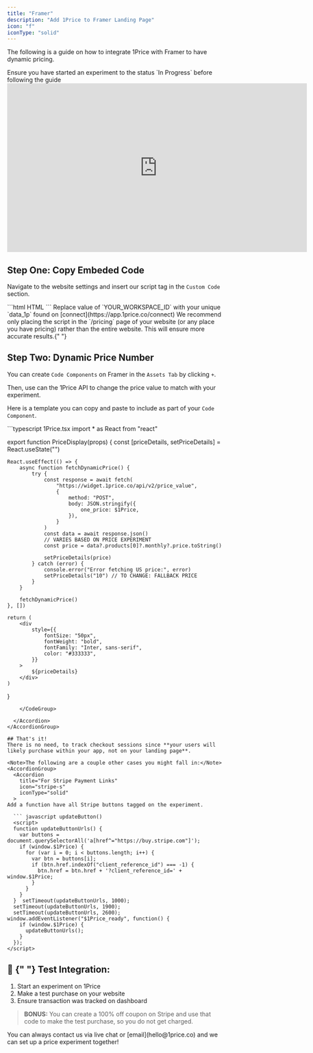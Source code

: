 ```yaml
---
title: "Framer"
description: "Add 1Price to Framer Landing Page"
icon: "f"
iconType: "solid"
---
```


The following is a guide on how to integrate 1Price with Framer to have dynamic pricing.

<Warning>
  Ensure you have started an experiment to the status `In Progress` before
  following the guide
</Warning>
<Frame>
  <iframe
    autoplay
    width="700"
    height="394"
    src="https://www.youtube.com/embed/LAkAyY0L-XQ?si=Fghp85d6DmpUScdC"
    title="How to Add 1Price into Framer "
    frameborder="0"
    allow="accelerometer; autoplay; clipboard-write; encrypted-media; gyroscope; picture-in-picture"
    allowfullscreen
  ></iframe>
</Frame>

## Step One: Copy Embeded Code

Navigate to the website settings and insert our script tag in the `Custom Code` section.

<CodeGroup>
  ```html HTML
  <script
    src="https://widget.1price.co/script.js"
    data-1p="YOUR_WORKSPACE_ID"
    defer
  ></script>
  ```
</CodeGroup>

<Warning>
  Replace value of `YOUR_WORKSPACE_ID` with your unique `data_1p` found on
  [connect](https://app.1price.co/connect)
</Warning>

<Tip>
  We recommend only placing the script in the `/pricing` page of your website
  (or any place you have pricing) rather than the entire website. This will
  ensure more accurate results.{" "}
</Tip>

## Step Two: Dynamic Price Number

You can create `Code Components` on Framer in the `Assets Tab` by clicking `+`.

Then, use can the 1Price API to change the price value to match with your experiment.

Here is a template you can copy and paste to include as part of your `Code Component`.

<AccordionGroup>
  <Accordion
    title="[TEMPLATE] Dynamic Price "
    icon="code"
    iconType="solid"
  >
  <CodeGroup>
 ```typescript 1Price.tsx
import * as React from "react"

export function PriceDisplay(props) {
    const [priceDetails, setPriceDetails] = React.useState("")

    React.useEffect(() => {
        async function fetchDynamicPrice() {
            try {
                const response = await fetch(
                    "https://widget.1price.co/api/v2/price_value",
                    {
                        method: "POST",
                        body: JSON.stringify({
                            one_price: $1Price,
                        }),
                    }
                )
                const data = await response.json()
                // VARIES BASED ON PRICE EXPERIMENT
                const price = data?.products[0]?.monthly?.price.toString()

                setPriceDetails(price)
            } catch (error) {
                console.error("Error fetching US price:", error)
                setPriceDetails("10") // TO CHANGE: FALLBACK PRICE
            }
        }

        fetchDynamicPrice()
    }, [])

    return (
        <div
            style={{
                fontSize: "50px",
                fontWeight: "bold",
                fontFamily: "Inter, sans-serif",
                color: "#333333",
            }}
        >
            ${priceDetails}
        </div>
    )

}

````
    </CodeGroup>

  </Accordion>
</AccordionGroup>

## That's it!
There is no need, to track checkout sessions since **your users will likely purchase within your app, not on your landing page**.

<Note>The following are a couple other cases you might fall in:</Note>
<AccordionGroup>
  <Accordion
    title="For Stripe Payment Links"
    icon="stripe-s"
    iconType="solid"
  >
Add a function have all Stripe buttons tagged on the experiment.

  ``` javascript updateButton()
  <script>
  function updateButtonUrls() {
    var buttons = document.querySelectorAll('a[href^="https://buy.stripe.com"]');
    if (window.$1Price) {
      for (var i = 0; i < buttons.length; i++) {
        var btn = buttons[i];
        if (btn.href.indexOf("client_reference_id") === -1) {
          btn.href = btn.href + '?client_reference_id=' + window.$1Price;
        }
      }
    }
  }  setTimeout(updateButtonUrls, 1000);
  setTimeout(updateButtonUrls, 1900);
  setTimeout(updateButtonUrls, 2600);  window.addEventListener("$1Price_ready", function() {
    if (window.$1Price) {
      updateButtonUrls();
    }
  });
</script>
````

</Accordion>
</AccordionGroup>

## 🧪 ​{" "} Test Integration:

1. Start an experiment on 1Price <br/>
2. Make a test purchase on your website
3. Ensure transaction was tracked on dashboard

> **BONUS:** You can create a 100% off coupon on Stripe and use that code to make the test purchase, so you do not get charged.

<Tip>
  You can always contact us via live chat or [email](hello@1price.co) and we can
  set up a price experiment together!
</Tip>
